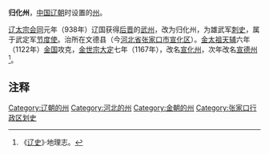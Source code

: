 '''归化州'''，[[中国|中国]][[辽朝|辽朝]]时设置的[[州|州]]。

[[辽太宗|辽太宗]][[会同|会同]]元年（938年）辽国获得[[后晋|后晋]]的[[武州|武州]]，改为归化州，为雄武军[[刺史|刺史]]，属于武定军[[节度使|节度使]]。治所在文德县（今[[河北省|河北省]][[张家口市|张家口市]][[宣化区|宣化区]]）。[[金太祖|金太祖]][[天辅_(金朝)|天辅]]六年（1122年）[[金国|金国]]攻克，[[金世宗|金世宗]][[大定_(金朝)|大定]]七年（1167年），改名[[宣化州|宣化州]]，次年改名[[宣德州|宣德州]]<ref>《[[辽史|辽史]]》·地理志。</ref>。
==注释==
{{Reflist}}

{{辽朝行政区划|nocat}}
[[Category:辽朝的州|Category:辽朝的州]]
[[Category:河北的州|Category:河北的州]]
[[Category:金朝的州|Category:金朝的州]]
[[Category:张家口行政区划史|Category:张家口行政区划史]]